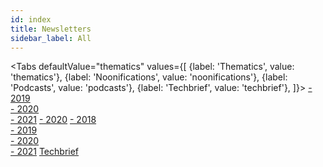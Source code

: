 ```yaml
---
id: index
title: Newsletters
sidebar_label: All
---
```



<Tabs
    defaultValue="thematics"
    values={[
        {label: 'Thematics', value: 'thematics'},
        {label: 'Noonifications', value: 'noonifications'},
        {label: 'Podcasts', value: 'podcasts'},
        {label: 'Techbrief', value: 'techbrief'},
    ]}>
    <TabItem value="thematics">
       <a href="thematic/2019/thematic-january">- 2019</a>
       <br/>
       <a href="thematic/2020/thematic-january">- 2020</a>
       <br/>
       <a href="thematic/2021/thematic-january">- 2021</a>
    </TabItem>
    <TabItem value="noonifications">
        <a href="noonifications/noonifications-january">- 2020</a>
    </TabItem>
    <TabItem value="podcasts">
        <a href="podcasts/2018/september/september-2018">- 2018</a>
        <br/>
        <a href="podcasts/2019/january/january-2019">- 2019</a>
        <br/>
        <a href="podcasts/2020/january/january-2020">- 2020</a>
        <br/>
        <a href="podcasts/2021/february/february-2021">- 2021</a>
    </TabItem>
    <TabItem value="techbrief">
        <a href="techbrief/techbrief">Techbrief</a>
    </TabItem>
</Tabs>